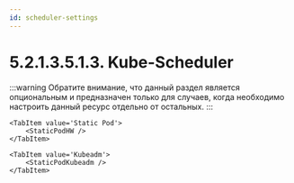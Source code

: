 ```yaml
---
id: scheduler-settings
---
```




# 5.2.1.3.5.1.3. Kube-Scheduler

:::warning
Обратите внимание, что данный раздел является опциональным и предназначен только для случаев, когда необходимо настроить данный ресурс отдельно от остальных.
:::

<Tabs groupId="install-type">

    <TabItem value='Static Pod'>
        <StaticPodHW />
    </TabItem>

    <TabItem value='Kubeadm'>
        <StaticPodKubeadm />
    </TabItem>

</Tabs>
